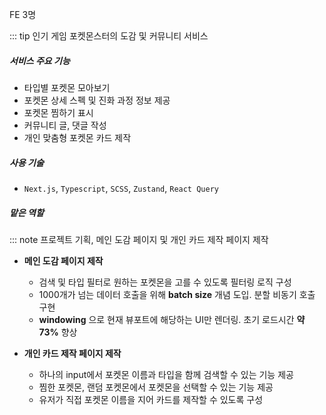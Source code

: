 FE 3명

::: tip 인기 게임 포켓몬스터의 도감 및 커뮤니티 서비스

##### 서비스 주요 기능

- 타입별 포켓몬 모아보기
- 포켓몬 상세 스펙 및 진화 과정 정보 제공
- 포켓몬 찜하기 표시
- 커뮤니티 글, 댓글 작성
- 개인 맞춤형 포켓몬 카드 제작

##### 사용 기술

- `Next.js`, `Typescript`, `SCSS`, `Zustand`, `React Query`

##### 맡은 역할

::: note 프로젝트 기획, 메인 도감 페이지 및 개인 카드 제작 페이지 제작

- **메인 도감 페이지 제작**

  - 검색 및 타입 필터로 원하는 포켓몬을 고를 수 있도록 필터링 로직 구성
  - 1000개가 넘는 데이터 호출을 위해 **batch size** 개념 도입. 분할 비동기 호출 구현
  - **windowing** 으로 현재 뷰포트에 해당하는 UI만 렌더링. 초기 로드시간 **약 73%** 향상

- **개인 카드 제작 페이지 제작**

  - 하나의 input에서 포켓몬 이름과 타입을 함께 검색할 수 있는 기능 제공
  - 찜한 포켓몬, 랜덤 포켓몬에서 포켓몬을 선택할 수 있는 기능 제공
  - 유저가 직접 포켓몬 이름을 지어 카드를 제작할 수 있도록 구성
